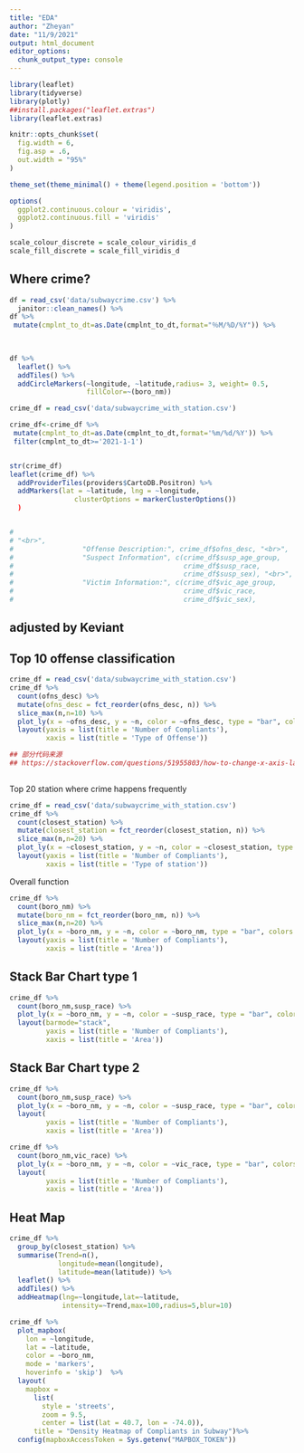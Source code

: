 ```yaml
---
title: "EDA"
author: "Zheyan"
date: "11/9/2021"
output: html_document
editor_options: 
  chunk_output_type: console
---
```


```r
library(leaflet)
library(tidyverse)
library(plotly)
##install.packages("leaflet.extras")
library(leaflet.extras)

knitr::opts_chunk$set(
  fig.width = 6,
  fig.asp = .6,
  out.width = "95%"
)

theme_set(theme_minimal() + theme(legend.position = 'bottom'))

options(
  ggplot2.continuous.colour = 'viridis',
  ggplot2.continuous.fill = 'viridis'
)

scale_colour_discrete = scale_colour_viridis_d
scale_fill_discrete = scale_fill_viridis_d

```

## Where crime?

```r
df = read_csv('data/subwaycrime.csv') %>% 
  janitor::clean_names() %>% 
df %>% 
 mutate(cmplnt_to_dt=as.Date(cmplnt_to_dt,format="％M/%D/%Y")) %>% 
  
  

df %>% 
  leaflet() %>% 
  addTiles() %>% 
  addCircleMarkers(~longitude, ~latitude,radius= 3, weight= 0.5,
                   fillColor=~(boro_nm))


```

```r
crime_df = read_csv('data/subwaycrime_with_station.csv')

crime_df<-crime_df %>% 
 mutate(cmplnt_to_dt=as.Date(cmplnt_to_dt,format='%m/%d/%Y')) %>% 
 filter(cmplnt_to_dt>='2021-1-1')


str(crime_df)
leaflet(crime_df) %>%
  addProviderTiles(providers$CartoDB.Positron) %>% 
  addMarkers(lat = ~latitude, lng = ~longitude, 
                clusterOptions = markerClusterOptions())
  )


# 
# "<br>", 
#                 "Offense Description:", crime_df$ofns_desc, "<br>",
#                 "Suspect Information", c(crime_df$susp_age_group,
#                                          crime_df$susp_race,
#                                          crime_df$susp_sex), "<br>",
#                 "Victim Information:", c(crime_df$vic_age_group,
#                                          crime_df$vic_race,
#                                          crime_df$vic_sex), 
```

## adjusted by Keviant
## Top 10 offense classification
```r
crime_df = read_csv('data/subwaycrime_with_station.csv')
crime_df %>% 
  count(ofns_desc) %>% 
  mutate(ofns_desc = fct_reorder(ofns_desc, n)) %>% 
  slice_max(n,n=10) %>% 
  plot_ly(x = ~ofns_desc, y = ~n, color = ~ofns_desc, type = "bar", colors = "viridis") %>% 
  layout(yaxis = list(title = 'Number of Compliants'),
         xaxis = list(title = 'Type of Offense'))

## 部分代码来源 
## https://stackoverflow.com/questions/51955803/how-to-change-x-axis-layout-using-plotly-in-r
  
```

Top 20 station where crime happens frequently
```r
crime_df = read_csv('data/subwaycrime_with_station.csv')
crime_df %>% 
  count(closest_station) %>% 
  mutate(closest_station = fct_reorder(closest_station, n)) %>% 
  slice_max(n,n=20) %>% 
  plot_ly(x = ~closest_station, y = ~n, color = ~closest_station, type = "bar", colors = "viridis") %>% 
  layout(yaxis = list(title = 'Number of Compliants'),
         xaxis = list(title = 'Type of station'))


```

Overall function
```r

crime_df %>% 
  count(boro_nm) %>% 
  mutate(boro_nm = fct_reorder(boro_nm, n)) %>% 
  slice_max(n,n=20) %>% 
  plot_ly(x = ~boro_nm, y = ~n, color = ~boro_nm, type = "bar", colors = "viridis") %>% 
  layout(yaxis = list(title = 'Number of Compliants'),
         xaxis = list(title = 'Area'))
```



## Stack Bar Chart type 1
```r
crime_df %>% 
  count(boro_nm,susp_race) %>% 
  plot_ly(x = ~boro_nm, y = ~n, color = ~susp_race, type = "bar", colors = "viridis") %>% 
  layout(barmode="stack",
         yaxis = list(title = 'Number of Compliants'),
         xaxis = list(title = 'Area'))
```

## Stack Bar Chart type 2
```r

crime_df %>% 
  count(boro_nm,susp_race) %>% 
  plot_ly(x = ~boro_nm, y = ~n, color = ~susp_race, type = "bar", colors = "viridis") %>% 
  layout(
         yaxis = list(title = 'Number of Compliants'),
         xaxis = list(title = 'Area'))

```

```r
crime_df %>% 
  count(boro_nm,vic_race) %>% 
  plot_ly(x = ~boro_nm, y = ~n, color = ~vic_race, type = "bar", colors = "viridis") %>% 
  layout(
         yaxis = list(title = 'Number of Compliants'),
         xaxis = list(title = 'Area'))


```
## Heat Map
```r
crime_df %>% 
  group_by(closest_station) %>% 
  summarise(Trend=n(),
            longitude=mean(longitude),
            latitude=mean(latitude)) %>% 
  leaflet() %>% 
  addTiles() %>% 
  addHeatmap(lng=~longitude,lat=~latitude,
             intensity=~Trend,max=100,radius=5,blur=10)

```

```r
crime_df %>% 
  plot_mapbox(
    lon = ~longitude, 
    lat = ~latitude, 
    color = ~boro_nm,
    mode = 'markers',
    hoverinfo = 'skip')  %>% 
  layout(
    mapbox = 
      list(
        style = 'streets',
        zoom = 9.5,
        center = list(lat = 40.7, lon = -74.0)),
      title = "Density Heatmap of Compliants in Subway")%>% 
  config(mapboxAccessToken = Sys.getenv("MAPBOX_TOKEN"))

```